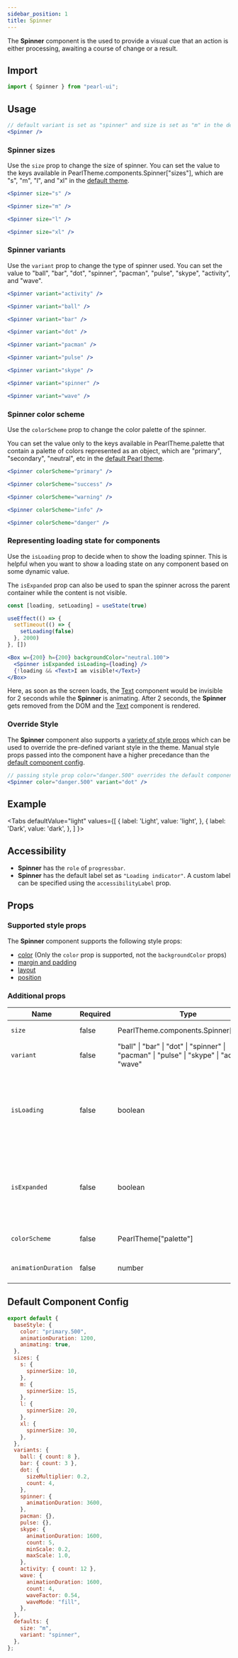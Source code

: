 ```yaml
---
sidebar_position: 1
title: Spinner
---
```


The **Spinner** component is the used to provide a visual cue that an action is either processing, awaiting a course of change or a result.

## Import

```jsx
import { Spinner } from "pearl-ui";
```

## Usage

```jsx
// default variant is set as "spinner" and size is set as "m" in the default Pearl theme
<Spinner />
```

### Spinner sizes

Use the `size` prop to change the size of spinner. You can set the value to the keys available in <t>PearlTheme.components.Spinner["sizes"]</t>, which are <t>"s"</t>, <t>"m"</t>, <t>"l"</t>, and <t>"xl"</t> in the [default theme](#default-component-config).

```jsx
<Spinner size="s" />

<Spinner size="m" />

<Spinner size="l" />

<Spinner size="xl" />
```

### Spinner variants

Use the `variant` prop to change the type of spinner used. You can set the value to <t>"ball"</t>, <t>"bar"</t>, <t>"dot"</t>, <t>"spinner"</t>, <t>"pacman"</t>, <t>"pulse"</t>, <t>"skype"</t>, <t>"activity"</t>, and <t>"wave"</t>.

```jsx
<Spinner variant="activity" />

<Spinner variant="ball" />

<Spinner variant="bar" />

<Spinner variant="dot" />

<Spinner variant="pacman" />

<Spinner variant="pulse" />

<Spinner variant="skype" />

<Spinner variant="spinner" />

<Spinner variant="wave" />
```

### Spinner color scheme

Use the `colorScheme` prop to change the color palette of the spinner.

You can set the value only to the keys available in <t>PearlTheme.palette</t> that contain a palette of colors represented as an object, which are <t>"primary"</t>, <t>"secondary"</t>, <t>"neutral"</t>, etc in the [default Pearl theme](../../theming/default-theme#color-palette).

```jsx
<Spinner colorScheme="primary" />

<Spinner colorScheme="success" />

<Spinner colorScheme="warning" />

<Spinner colorScheme="info" />

<Spinner colorScheme="danger" />
```

### Representing loading state for components

Use the `isLoading` prop to decide when to show the loading spinner. This is helpful when you want to show a loading state on any component based on some dynamic value.

The `isExpanded` prop can also be used to span the spinner across the parent container while the content is not visible.

```jsx
const [loading, setLoading] = useState(true)

useEffect(() => {
  setTimeout(() => {
    setLoading(false)
  }, 2000)
}, [])

<Box w={200} h={200} backgroundColor="neutral.100">
  <Spinner isExpanded isLoading={loading} />
  {!loading && <Text>I am visible!</Text>}
</Box>
```

Here, as soon as the screen loads, the [Text](../typography/Text) component would be invisible for 2 seconds while the **Spinner** is animating. After 2 seconds, the **Spinner** gets removed from the DOM and the [Text](../typography/Text) component is rendered.

### Override Style

The **Spinner** component also supports a [variety of style props](#supported-style-props) which can be used to override the pre-defined variant style in the theme. Manual style props passed into the component have a higher precedance than the [default component config](#default-component-config).

```jsx
// passing style prop color="danger.500" overrides the default component config value of color="primary.500"
<Spinner color="danger.500" variant="dot" />
```

## Example



<Tabs
  defaultValue="light"
  values={[
    { label: 'Light', value: 'light', },
    { label: 'Dark', value: 'dark', },
  ]
}>
<TabItem value="light">

</TabItem>

<TabItem value="dark">

</TabItem>
</Tabs>

## Accessibility

- **Spinner** has the `role` of `progressbar`.
- **Spinner** has the default label set as `"Loading indicator"`. A custom label can be specified using the `accessibilityLabel` prop.

## Props

### Supported style props

The **Spinner** component supports the following style props:

- [color](../../core-features/style-props#color-and-background-color) (Only the `color` prop is supported, not the `backgroundColor` props)
- [margin and padding](../../core-features/style-props#margin-and-padding)
- [layout](../../core-features/style-props#layout)
- [position](../../core-features/style-props#position)

### Additional props

| Name                | Required | Type                                                                                                   | Default      | Description                                                                                       |
| ------------------- | -------- | ------------------------------------------------------------------------------------------------------ | ------------ | ------------------------------------------------------------------------------------------------- |
| `size`              | false    | <t>PearlTheme.components.Spinner["sizes"]</t>                                                          | `"m"`        | Size of the spinner.                                                                              |
| `variant`           | false    | <t>"ball" \| "bar" \| "dot" \| "spinner" \| "pacman" \| "pulse" \| "skype" \| "activity" \| "wave"</t> | `"spinner"`  | Type of the spinner.                                                                              |
| `isLoading`         | false    | <t>boolean</t>                                                                                         | `true`       | The loading status of the `Spinner`. If `false`, the `Spinner` component is removed from the DOM. |
| `isExpanded`        | false    | <t>boolean</t>                                                                                         | `false`      | Whether the Spinner spans the parent container and centers the spinner within.                    |
| `colorScheme`       | false    | <t>PearlTheme["palette"]</t>                                                                           | `"primary""` | Active color palette of the spinner.                                                              |
| `animationDuration` | false    | <t>number</t>                                                                                          | `1200`       | Animation duration in ms.                                                                         |

## Default Component Config

```js
export default {
  baseStyle: {
    color: "primary.500",
    animationDuration: 1200,
    animating: true,
  },
  sizes: {
    s: {
      spinnerSize: 10,
    },
    m: {
      spinnerSize: 15,
    },
    l: {
      spinnerSize: 20,
    },
    xl: {
      spinnerSize: 30,
    },
  },
  variants: {
    ball: { count: 8 },
    bar: { count: 3 },
    dot: {
      sizeMultiplier: 0.2,
      count: 4,
    },
    spinner: {
      animationDuration: 3600,
    },
    pacman: {},
    pulse: {},
    skype: {
      animationDuration: 1600,
      count: 5,
      minScale: 0.2,
      maxScale: 1.0,
    },
    activity: { count: 12 },
    wave: {
      animationDuration: 1600,
      count: 4,
      waveFactor: 0.54,
      waveMode: "fill",
    },
  },
  defaults: {
    size: "m",
    variant: "spinner",
  },
};
```
